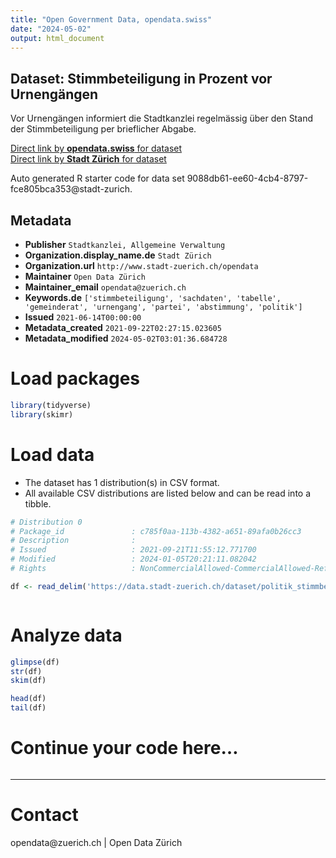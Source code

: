 ```yaml
---
title: "Open Government Data, opendata.swiss"
date: "2024-05-02"
output: html_document
---
```


## Dataset: Stimmbeteiligung in Prozent vor Urnengängen

Vor Urnengängen informiert die Stadtkanzlei regelmässig über den Stand der Stimmbeteiligung per brieflicher Abgabe.


[Direct link by **opendata.swiss** for dataset](https://opendata.swiss/de/dataset/stimmbeteiligung-in-prozent-vor-urnengangen)<br>
[Direct link by **Stadt Zürich** for dataset](https://data.stadt-zuerich.ch/dataset/politik_stimmbeteiligung-vor-urnengangen)

Auto generated R starter code for data set 9088db61-ee60-4cb4-8797-fce805bca353@stadt-zurich.

## Metadata

- **Publisher** `Stadtkanzlei, Allgemeine Verwaltung`
- **Organization.display_name.de** `Stadt Zürich`
- **Organization.url** `http://www.stadt-zuerich.ch/opendata`
- **Maintainer** `Open Data Zürich`
- **Maintainer_email** `opendata@zuerich.ch`
- **Keywords.de** `['stimmbeteiligung', 'sachdaten', 'tabelle', 'gemeinderat', 'urnengang', 'partei', 'abstimmung', 'politik']`
- **Issued** `2021-06-14T00:00:00`
- **Metadata_created** `2021-09-22T02:27:15.023605`
- **Metadata_modified** `2024-05-02T03:01:36.684728`


# Load packages

```r

library(tidyverse)
library(skimr)

```

# Load data

-   The dataset has 1 distribution(s) in CSV format.
-   All available CSV distributions are listed below and can be read into a tibble.

```r

# Distribution 0
# Package_id               : c785f0aa-113b-4382-a651-89afa0b26cc3
# Description              : 
# Issued                   : 2021-09-21T11:55:12.771700
# Modified                 : 2024-01-05T20:21:11.082042
# Rights                   : NonCommercialAllowed-CommercialAllowed-ReferenceNotRequired

df <- read_delim('https://data.stadt-zuerich.ch/dataset/politik_stimmbeteiligung-vor-urnengangen/download/stimmbeteiligung.csv')



```

# Analyze data

```r

glimpse(df)
str(df)
skim(df)

head(df)
tail(df)

```

# Continue your code here...

```r

```

------------------------------------------------------------------------

# Contact

opendata@zuerich.ch | Open Data Zürich
